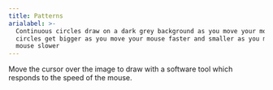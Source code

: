 ```yaml
---
title: Patterns
arialabel: >-
  Continuous circles draw on a dark grey background as you move your mouse. The
  circles get bigger as you move your mouse faster and smaller as you move your
  mouse slower
---
```



Move the cursor over the image to draw with a software tool
which responds to the speed of the mouse.
